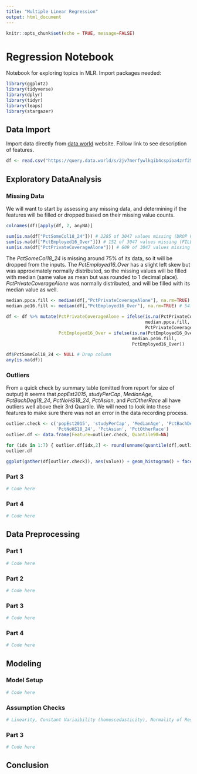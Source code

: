 ```yaml
---
title: "Multiple Linear Regression"
output: html_document
---
```


```r
knitr::opts_chunk$set(echo = TRUE, message=FALSE)
```

# Regression Notebook
Notebook for exploring topics in MLR. Import packages needed:
```r
library(ggplot2)
library(tidyverse)
library(dplyr)
library(tidyr)
library(leaps)
library(stargazer)
```
## Data Import
Import data directly from [data.world](https://data.world/nrippner/ols-regression-challenge) website. Follow link to see description of features.
```r
df <- read.csv("https://query.data.world/s/2jv7merfywlkqib4cspioa4zrf25eu", header=TRUE, stringsAsFactors=FALSE)
```

## Exploratory DataAnalysis {.tabset .tabset-fade .tabset-pills}
### Missing Data  
We will want to start by assessing any missing data, and determining if the features will be filled or dropped based on their missing value counts.
```r
colnames(df)[apply(df, 2, anyNA)]

sum(is.na(df["PctSomeCol18_24"])) # 2285 of 3047 values missing (DROP FEATURE)
sum(is.na(df["PctEmployed16_Over"])) # 152 of 3047 values missing (FILL)
sum(is.na(df["PctPrivateCoverageAlone"])) # 609 of 3047 values missing (FILL)
```
The *PctSomeCol18_24* is missing around 75% of its data, so it will be dropped from the inputs. The *PctEmployed16_Over* has a slight left skew but was approximately normally distributed, so the missing values will be filled with median (same value as mean but was rounded to 1 decimal place). *PctPrivateCoverageAlone* was normally distributed, and will be filled with its median value as well.
```r
median.ppca.fill <- median(df[,"PctPrivateCoverageAlone"], na.rm=TRUE) # 48.7
median.pe16.fill <- median(df[,"PctEmployed16_Over"], na.rm=TRUE) # 54.5

df <- df %>% mutate(PctPrivateCoverageAlone = ifelse(is.na(PctPrivateCoverageAlone), 
                                                     median.ppca.fill, 
                                                     PctPrivateCoverageAlone),
                    PctEmployed16_Over = ifelse(is.na(PctEmployed16_Over), 
                                                median.pe16.fill, 
                                                PctEmployed16_Over))

df$PctSomeCol18_24 <- NULL # Drop column
any(is.na(df))
```


### Outliers  
From a quick check by summary table (omitted from report for size of output) it seems that *popEst2015*, *studyPerCap*, *MedianAge*, *PctBachDeg18_24*, *PctNoHS18_24*, *PctAsian*, and *PctOtherRace* all have outliers well above their 3rd Quartile. We will need to look into these features to make sure there was not an error in the data recording process.

```r
outlier.check <- c('popEst2015', 'studyPerCap', 'MedianAge', 'PctBachDeg18_24', 
                   'PctNoHS18_24', 'PctAsian', 'PctOtherRace')
outlier.df <- data.frame(Feature=outlier.check, Quantile90=NA)

for (idx in 1:7) { outlier.df[idx,2] <- round(unname(quantile(df[,outlier.check[idx]], 0.90)), 2) }
outlier.df

ggplot(gather(df[outlier.check]), aes(value)) + geom_histogram() + facet_wrap(~key, scales = 'free_x')
```

### Part 3 
```r
# Code here
```

### Part 4 
```r
# Code here
```


## Data Preprocessing {.tabset .tabset-fade .tabset-pills}
### Part 1
```r
# Code here
```

### Part 2 
```r
# Code here
```

### Part 3 
```r
# Code here
```

### Part 4 
```r
# Code here
```



## Modeling {.tabset .tabset-fade .tabset-pills}
### Model Setup
```r
# Code here
```

### Assumption Checks
```r
# Linearity, Constant Variaibility (homoscedasticity), Normality of Residuals
```

### Part 3 
```r
# Code here
```


## Conclusion

